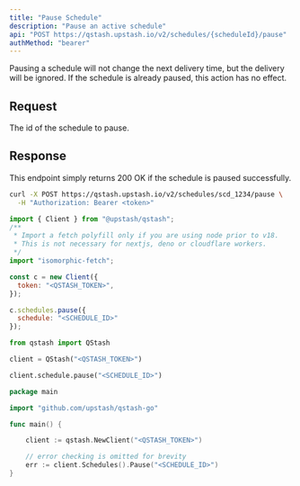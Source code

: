 ```yaml
---
title: "Pause Schedule"
description: "Pause an active schedule"
api: "POST https://qstash.upstash.io/v2/schedules/{scheduleId}/pause"
authMethod: "bearer"
---
```


Pausing a schedule will not change the next delivery time, but the delivery will be ignored.
If the schedule is already paused, this action has no effect.

## Request

<ParamField path="scheduleId" type="string" required>
  The id of the schedule to pause.
</ParamField>

## Response

This endpoint simply returns 200 OK if the schedule is paused successfully.

<RequestExample>

```sh curl
curl -X POST https://qstash.upstash.io/v2/schedules/scd_1234/pause \
  -H "Authorization: Bearer <token>"
```

```js Node
import { Client } from "@upstash/qstash";
/**
 * Import a fetch polyfill only if you are using node prior to v18.
 * This is not necessary for nextjs, deno or cloudflare workers.
 */
import "isomorphic-fetch";

const c = new Client({
  token: "<QSTASH_TOKEN>",
});

c.schedules.pause({
  schedule: "<SCHEDULE_ID>"
});

```

```python Python 
from qstash import QStash

client = QStash("<QSTASH_TOKEN>")

client.schedule.pause("<SCHEDULE_ID>")
```

```go Go
package main

import "github.com/upstash/qstash-go"

func main() {

	client := qstash.NewClient("<QSTASH_TOKEN>")

	// error checking is omitted for brevity
	err := client.Schedules().Pause("<SCHEDULE_ID>")
}
```

</RequestExample>
